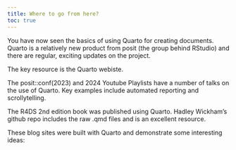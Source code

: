 ```yaml
---
title: Where to go from here?
toc: true
---
```


You have now seen the basics of using Quarto for creating documents. Quarto is a relatively new product from posit (the group behind RStudio) and there are regular, exciting updates on the project. 

The key resource is the Quarto webiste.

The posit::conf(2023) and 2024 Youtube Playlists have a number of talks on the use of Quarto. Key examples include automated reporting and scrollytelling. 

The R4DS 2nd edition book was published using Quarto. Hadley Wickham's github repo includes the raw .qmd files and is an excellent resource.

These blog sites were built with Quarto and demonstrate some interesting ideas: